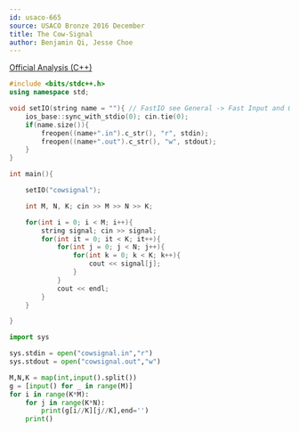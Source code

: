 ```yaml
---
id: usaco-665
source: USACO Bronze 2016 December
title: The Cow-Signal
author: Benjamin Qi, Jesse Choe
---
```


[Official Analysis (C++)](http://www.usaco.org/current/data/sol_cowsignal_bronze_dec16.html)

<LanguageSection>
<CPPSection>

```cpp
#include <bits/stdc++.h>
using namespace std;

void setIO(string name = ""){ // FastIO see General -> Fast Input and Output
    ios_base::sync_with_stdio(0); cin.tie(0);
    if(name.size()){
        freopen((name+".in").c_str(), "r", stdin);
        freopen((name+".out").c_str(), "w", stdout);
    }
}

int main(){

	setIO("cowsignal");

	int M, N, K; cin >> M >> N >> K;

	for(int i = 0; i < M; i++){
		string signal; cin >> signal;
		for(int it = 0; it < K; it++){
			for(int j = 0; j < N; j++){
				for(int k = 0; k < K; k++){
					cout << signal[j];
				}
			}
			cout << endl;
		}
	}

}

```

</CPPSection>

<PySection>

```py
import sys

sys.stdin = open("cowsignal.in","r")
sys.stdout = open("cowsignal.out","w")

M,N,K = map(int,input().split())
g = [input() for _ in range(M)]
for i in range(K*M):
	for j in range(K*N):
		print(g[i//K][j//K],end='')
	print()
```

</PySection>

</LanguageSection>
